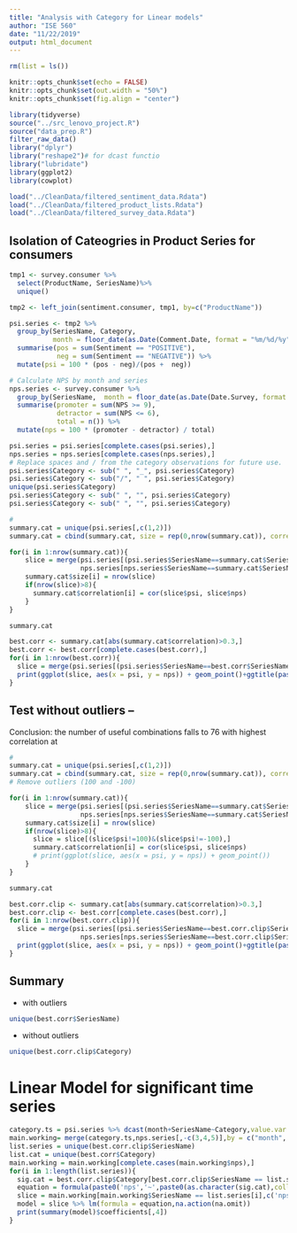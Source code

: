 ```yaml
---
title: "Analysis with Category for Linear models"
author: "ISE 560"
date: "11/22/2019"
output: html_document
---
```


```r
rm(list = ls())

knitr::opts_chunk$set(echo = FALSE)
knitr::opts_chunk$set(out.width = "50%")
knitr::opts_chunk$set(fig.align = "center")

library(tidyverse)
source("../src_lenovo_project.R")
source("data_prep.R")
filter_raw_data()
library("dplyr")
library("reshape2")# for dcast functio
library("lubridate")
library(ggplot2)
library(cowplot)

load("../CleanData/filtered_sentiment_data.Rdata")
load("../CleanData/filtered_product_lists.Rdata")
load("../CleanData/filtered_survey_data.Rdata")

```


## Isolation of Cateogries in Product Series for consumers

```r
tmp1 <- survey.consumer %>%
  select(ProductName, SeriesName)%>%
  unique()

tmp2 <- left_join(sentiment.consumer, tmp1, by=c("ProductName"))

psi.series <- tmp2 %>%
  group_by(SeriesName, Category,
           month = floor_date(as.Date(Comment.Date, format = "%m/%d/%y"), unit = "month")) %>%
  summarise(pos = sum(Sentiment == "POSITIVE"),
            neg = sum(Sentiment == "NEGATIVE")) %>%
  mutate(psi = 100 * (pos - neg)/(pos +  neg))

# Calculate NPS by month and series
nps.series <- survey.consumer %>%
  group_by(SeriesName,  month = floor_date(as.Date(Date.Survey, format = "%m/%d/%Y"), unit = "month")) %>%
  summarise(promoter = sum(NPS >= 9),
            detractor = sum(NPS <= 6),
            total = n()) %>%
  mutate(nps = 100 * (promoter - detractor) / total)

psi.series = psi.series[complete.cases(psi.series),]
nps.series = nps.series[complete.cases(nps.series),]
# Replace spaces and / from the category observations for future use.
psi.series$Category <- sub(" ", "_", psi.series$Category)
psi.series$Category <- sub("/", " ", psi.series$Category)
unique(psi.series$Category)
psi.series$Category <- sub(" ", "", psi.series$Category)
psi.series$Category <- sub(" ", "", psi.series$Category)
```


```r
# 
summary.cat = unique(psi.series[,c(1,2)])
summary.cat = cbind(summary.cat, size = rep(0,nrow(summary.cat)), correlation = rep(0,nrow(summary.cat)))

for(i in 1:nrow(summary.cat)){
    slice = merge(psi.series[(psi.series$SeriesName==summary.cat$SeriesName[i])& (psi.series$Category==summary.cat$Category[i]),c("month", "psi")],
                  nps.series[nps.series$SeriesName==summary.cat$SeriesName[i],c("month", "nps")], by = "month")
    summary.cat$size[i] = nrow(slice)
    if(nrow(slice)>8){
      summary.cat$correlation[i] = cor(slice$psi, slice$nps)
    }
}

summary.cat

```


```r
best.corr <- summary.cat[abs(summary.cat$correlation)>0.3,]
best.corr <- best.corr[complete.cases(best.corr),]
for(i in 1:nrow(best.corr)){
  slice = merge(psi.series[(psi.series$SeriesName==best.corr$SeriesName[i])& (psi.series$Category==best.corr$Category[i]),c("month", "psi")],  nps.series[nps.series$SeriesName==best.corr$SeriesName[i],c("month", "nps")], by = "month")
  print(ggplot(slice, aes(x = psi, y = nps)) + geom_point()+ggtitle(paste(best.corr$SeriesName[i], ", Category: ",best.corr$Category[i],sep = "")))
}
```

## Test without outliers -- 
Conclusion: the number of useful combinations falls to 76 with highest correlation at 

```r
# 
summary.cat = unique(psi.series[,c(1,2)])
summary.cat = cbind(summary.cat, size = rep(0,nrow(summary.cat)), correlation = rep(0,nrow(summary.cat)))
# Remove outliers (100 and -100)

for(i in 1:nrow(summary.cat)){
    slice = merge(psi.series[(psi.series$SeriesName==summary.cat$SeriesName[i])& (psi.series$Category==summary.cat$Category[3]),c("month", "psi")],
                  nps.series[nps.series$SeriesName==summary.cat$SeriesName[i],c("month", "nps")], by = "month")
    summary.cat$size[i] = nrow(slice)
    if(nrow(slice)>8){
      slice = slice[(slice$psi!=100)&(slice$psi!=-100),]
      summary.cat$correlation[i] = cor(slice$psi, slice$nps)
      # print(ggplot(slice, aes(x = psi, y = nps)) + geom_point())
    }
}

summary.cat

```



```r
best.corr.clip <- summary.cat[abs(summary.cat$correlation)>0.3,]
best.corr.clip <- best.corr[complete.cases(best.corr),]
for(i in 1:nrow(best.corr.clip)){
  slice = merge(psi.series[(psi.series$SeriesName==best.corr.clip$SeriesName[i])& (psi.series$Category==best.corr.clip$Category[i]),c("month", "psi")],
                  nps.series[nps.series$SeriesName==best.corr.clip$SeriesName[i],c("month", "nps")], by = "month")
  print(ggplot(slice, aes(x = psi, y = nps)) + geom_point()+ggtitle(paste(best.corr.clip$SeriesName[i], ", Category: ",best.corr.clip$Category[i],sep = "")))
}
```

## Summary
- with outliers
```r
unique(best.corr$SeriesName)
```

- without outliers
```r
unique(best.corr.clip$Category)
```

# Linear Model for significant time series

```r
category.ts = psi.series %>% dcast(month+SeriesName~Category,value.var = 'psi')
main.working= merge(category.ts,nps.series[,-c(3,4,5)],by = c("month", "SeriesName"), all = T)
list.series = unique(best.corr.clip$SeriesName)
list.cat = unique(best.corr$Category)
main.working = main.working[complete.cases(main.working$nps),]
for(i in 1:length(list.series)){
  sig.cat = best.corr.clip$Category[best.corr.clip$SeriesName == list.series[i]]
  equation = formula(paste0('nps','~',paste0(as.character(sig.cat),collapse = "+"),collapse = ""))
  slice = main.working[main.working$SeriesName == list.series[i],c('nps', sig.cat)]
  model = slice %>% lm(formula = equation,na.action(na.omit))
  print(summary(model)$coefficients[,4])
}
```


